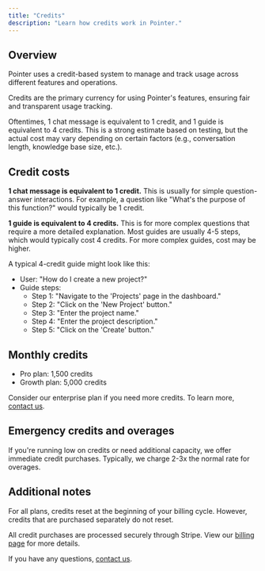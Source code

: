 ```yaml
---
title: "Credits"
description: "Learn how credits work in Pointer."
---
```


## Overview

Pointer uses a credit-based system to manage and track usage across different features and operations.

Credits are the primary currency for using Pointer's features, ensuring fair and transparent usage tracking.

<Note>
  Oftentimes, 1 chat message is equivalent to 1 credit, and 1 guide is
  equivalent to 4 credits. This is a strong estimate based on testing, but the
  actual cost may vary depending on certain factors (e.g., conversation length,
  knowledge base size, etc.).
</Note>

## Credit costs

**1 chat message is equivalent to 1 credit.** This is usually for simple question-answer interactions. For example, a question like "What's the purpose of this function?" would typically be 1 credit.

**1 guide is equivalent to 4 credits.** This is for more complex questions that require a more detailed explanation. Most guides are usually 4-5 steps, which would typically cost 4 credits. For more complex guides, cost may be higher.

A typical 4-credit guide might look like this:

- User: "How do I create a new project?"
- Guide steps:
  - Step 1: "Navigate to the 'Projects' page in the dashboard."
  - Step 2: "Click on the 'New Project' button."
  - Step 3: "Enter the project name."
  - Step 4: "Enter the project description."
  - Step 5: "Click on the 'Create' button."

## Monthly credits

- Pro plan: 1,500 credits
- Growth plan: 5,000 credits

Consider our enterprise plan if you need more credits. To learn more, [contact us](mailto:team@pointer.so).

## Emergency credits and overages

If you're running low on credits or need additional capacity, we offer immediate credit purchases. Typically, we charge 2-3x the normal rate for overages.

## Additional notes

For all plans, credits reset at the beginning of your billing cycle. However, credits that are purchased separately do not reset.

All credit purchases are processed securely through Stripe. View our [billing page](https://app.pointer.so/settings?tab=billing) for more details.

If you have any questions, [contact us](mailto:team@pointer.so).

